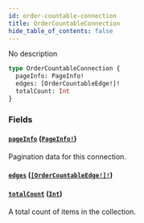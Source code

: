 ```yaml
---
id: order-countable-connection
title: OrderCountableConnection
hide_table_of_contents: false
---
```


No description

```graphql
type OrderCountableConnection {
  pageInfo: PageInfo!
  edges: [OrderCountableEdge!]!
  totalCount: Int
}
```

### Fields

#### [`pageInfo`](#) ([`PageInfo!`](../../../developer/api-reference/objects/page-info))

Pagination data for this connection.

#### [`edges`](#) ([`[OrderCountableEdge!]!`](../../../developer/api-reference/objects/order-countable-edge))

#### [`totalCount`](#) ([`Int`](../../../developer/api-reference/scalars/int))

A total count of items in the collection.
